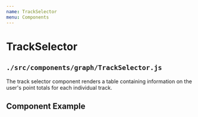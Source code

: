 ```yaml
---
name: TrackSelector
menu: Components
---
```



# TrackSelector
## ```./src/components/graph/TrackSelector.js```
The track selector component renders a table containing information on the user's point totals for each individual track.

## Component Example
<Playground>
    <TrackSelector />
</ Playground>